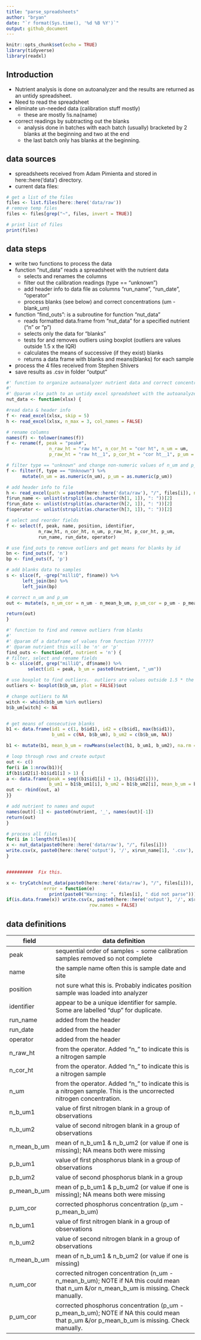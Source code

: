 ```yaml
---
title: "parse_spreadsheets"
author: "bryan"
date: "`r format(Sys.time(), '%d %B %Y')`"
output: github_document
---
```


```r
knitr::opts_chunk$set(echo = TRUE)
library(tidyverse)
library(readxl)
```

## Introduction

* Nutrient analysis is done on autoanalyzer and the results are returned as an untidy spreadsheet.
* Need to read the spreadsheet
* eliminate un-needed data (calibration stuff mostly)
    * these are mostly !is.na(name)
* correct readings by subtracting out the blanks
    * analysis done in batches with each batch (usually) bracketed by 2 blanks at the beginning and two at the end
    * the last batch only has blanks at the beginning.
    
## data sources
* spreadsheets received from Adam Pimienta and stored in here::here('data') directory.
* current data files:

```r
# get a list of the files
files <- list.files(here::here('data/raw'))
# remove temp files
files <- files[grep("~", files, invert = TRUE)]

# print list of files
print(files)
```

## data steps
* write two functions to process the data
* function "nut_data" reads a spreadsheet with the nutrient data
    * selects and renames the columns
    * filter out the calibration readings (type == "unknown")
    * add header info to data file as columns "run_name", "run_date", "operator"
    * process blanks (see below) and correct concentrations (um - blank_um)

* function "find_outs": is a subroutine for function "nut_data"
    * reads formatted data.frame from "nut_data" for a specified nutrient ("n" or "p")
    * selects only the data for "blanks"
    * tests for and removes outliers using boxplot (outliers are values outside 1.5 x the IQR)
    * calculates the means of successive (if they exist) blanks
    * returns a data frame with blanks and means(blanks) for each sample
    
* process the 4 files received from Stephen Shivers
* save results as .csv in folder "output"
    
```r
#' function to organize autoanalyzer nutrient data and correct concentrations for blanks
#' 
#' @param xlsx path to an untidy excel spreadsheet with the autoanalyzer data
nut_data <- function(xlsx) {

#read data & header info
f <- read_excel(xlsx, skip = 5)
h <- read_excel(xlsx, n_max = 3, col_names = FALSE)

# rename columns
names(f) <- tolower(names(f)) 
f <- rename(f, peak = "peak#", 
                n_raw_ht = "raw ht", n_cor_ht = "cor ht", n_um = um,
                p_raw_ht = "raw ht__1", p_cor_ht = "cor ht__1", p_um = um__1)

# filter type == "unknown" and change non-numeric values of n_um and p_um to NA
f <- filter(f, type == "Unknown") %>%
      mutate(n_um = as.numeric(n_um), p_um = as.numeric(p_um))

# add header info to file
h <- read_excel(path = paste0(here::here('data/raw'), "/", files[i]), n_max = 3, col_names = FALSE)
f$run_name <- unlist(strsplit(as.character(h[1, 1]), ": "))[2]
f$run_date <- unlist(strsplit(as.character(h[2, 1]), ": "))[2]
f$operator <- unlist(strsplit(as.character(h[3, 1]), ": "))[2]

# select and reorder fields
f <- select(f, peak, name, position, identifier, 
            n_raw_ht, n_cor_ht, n_um, p_raw_ht, p_cor_ht, p_um,
            run_name, run_date, operator)

# use find_outs to remove outliers and get means for blanks by id
bn <- find_outs(f, 'n')
bp <- find_outs(f, 'p')

# add blanks data to samples
s <- slice(f, -grep("milliQ", f$name)) %>%
      left_join(bn) %>%
      left_join(bp)

# correct n_um and p_um
out <- mutate(s, n_um_cor = n_um - n_mean_b_um, p_um_cor = p_um - p_mean_b_um)

return(out)
}
```

```r
#' function to find and remove outliers from blanks
#' 
#' @param df a dataframe of values from function ??????
#' @param nutrient this will be 'n' or 'p'
find_outs <- function(df, nutrient = 'n') {
# filter, select and rename fields
b <- slice(df, grep("milliQ", df$name)) %>%
        select(id1 = peak, b_um = paste0(nutrient, "_um"))

# use boxplot to find outliers.  outliers are values outside 1.5 * the IQR
outliers <- boxplot(b$b_um, plot = FALSE)$out

# change outliers to NA
witch <- which(b$b_um %in% outliers)
b$b_um[witch] <- NA


# get means of consecutive blanks
b1 <- data.frame(id1 = c(1, b$id1), id2 = c(b$id1, max(b$id1)),
                 b_um1 = c(NA, b$b_um), b_um2 = c(b$b_um, NA)) 

b1 <- mutate(b1, mean_b_um = rowMeans(select(b1, b_um1, b_um2), na.rm = TRUE))

# loop through rows and create output
out <- c()
for(i in 1:nrow(b1)){
if(b1$id2[i]-b1$id1[i] > 1) {
a <- data.frame(peak = seq((b1$id1[i] + 1), (b1$id2[i])), 
                b_um1 = b1$b_um1[i], b_um2 = b1$b_um2[i], mean_b_um = b1$mean_b_um[i])
out <- rbind(out, a)
}}

# add nutrient to names and ouput
names(out)[-1] <- paste0(nutrient, '_', names(out)[-1])
return(out)
}
```

```r
# process all files
for(i in 1:length(files)){
x <- nut_data(paste0(here::here('data/raw'), "/", files[i]))
write.csv(x, paste0(here::here('output'), '/', x$run_name[1], '.csv'), row.names = FALSE)
}


##########  Fix this.

x <- tryCatch(nut_data(paste0(here::here('data/raw'), "/", files[i])), 
              error = function(e) 
                print(paste0("Warning: ", files[i], " did not parse")))
if(is.data.frame(x)) write.csv(x, paste0(here::here('output'), '/', x$run_name[1], '.csv'), 
                               row.names = FALSE)
```

## data definitions

field  | data definition
----------- | -----------------------------------------------------------------------------------------
peak | sequential order of samples - some calibration samples removed so not complete
name | the sample name often this is sample date and site
position | not sure what this is.  Probably indicates position sample was loaded into analyzer
identifier | appear to be a unique identifier for sample.  Some are labelled "dup" for duplicate.
run_name | added from the header
run_date | added from the header
operator | added from the header
n_raw_ht | from the operator.  Added "n_" to indicate this is a nitrogen sample	
n_cor_ht | from the operator.  Added "n_" to indicate this is a nitrogen sample	
n_um | from the operator.  Added "n_" to indicate this is a nitrogen sample.  This is the uncorrected nitrogen concentration.	
n_b_um1 | value of first nitrogen blank in a group of observations
n_b_um2 | value of second nitrogen blank in a group of observations
n_mean_b_um | mean of n_b_um1 & n_b_um2 (or value if one is missing); NA means both were missing
p_b_um1 | value of first phosphorus blank in a group of observations
p_b_um2 | value of second phosphorus blank in a group
p_mean_b_um | mean of p_b_um1 & p_b_um2 (or value if one is missing); NA means both were missing
p_um_cor | corrected phosphorus concentration (p_um - p_mean_b_um)  
n_b_um1 | value of first nitrogen blank in a group of observations
n_b_um2 | value of second nitrogen blank in a group of observations
n_mean_b_um | mean of n_b_um1 & n_b_um2 (or value if one is missing)
n_um_cor | corrected nitrogen concentration (n_um - n_mean_b_um); NOTE if NA this could mean that n_um &/or n_mean_b_um is missing.  Check manually. 
p_um_cor | corrected phosphorus concentration (p_um - p_mean_b_um); NOTE if NA this could mean that p_um &/or p_mean_b_um is missing.  Check manually. 


	



